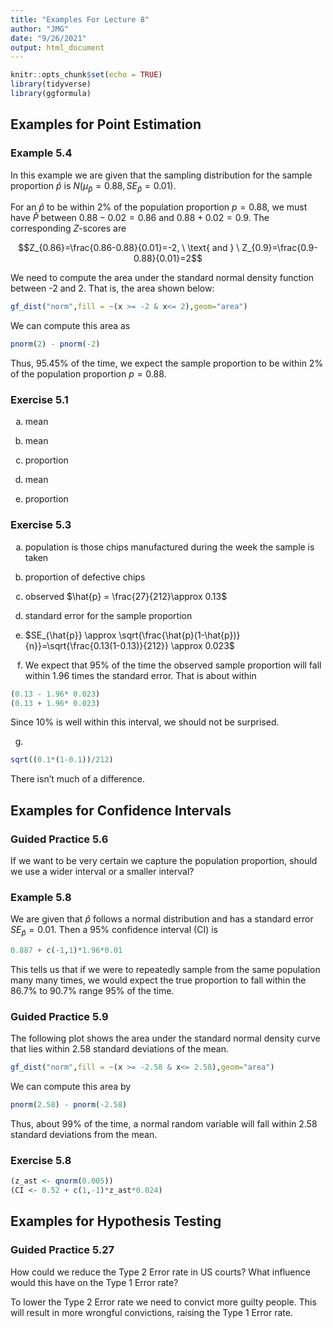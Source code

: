 ```yaml
---
title: "Examples For Lecture 8"
author: "JMG"
date: "9/26/2021"
output: html_document
---
```


```r
knitr::opts_chunk$set(echo = TRUE)
library(tidyverse)
library(ggformula)
```

## Examples for Point Estimation 

### Example 5.4

In this example we are given that the sampling distribution for the sample proportion $\hat{p}$ is $N(\mu_{\hat{p}}=0.88,SE_{\hat{p}}=0.01)$. 

For an $\hat{p}$ to be within 2% of the population proportion $p=0.88$, we must have $\hat{P}$ between $0.88-0.02=0.86$ and $0.88+0.02=0.9$. The corresponding $Z$-scores are

$$Z_{0.86}=\frac{0.86-0.88}{0.01}=-2, \ \text{ and } \ Z_{0.9}=\frac{0.9-0.88}{0.01}=2$$

We need to compute the area under the standard normal density function between -2 and 2. That is, the area shown below:
```r
gf_dist("norm",fill = ~(x >= -2 & x<= 2),geom="area")
```

We can compute this area as
```r
pnorm(2) - pnorm(-2)
```

Thus, 95.45% of the time, we expect the sample proportion to be within 2% of the population proportion $p=0.88$. 

### Exercise 5.1


(a) mean


(b) mean


(c) proportion 


(d) mean 


(e) proportion 


### Exercise 5.3

(a) population is those chips manufactured during the week the sample is taken



(b) proportion of defective chips



(c) observed $\hat{p} = \frac{27}{212}\approx 0.13$



(d) standard error for the sample proportion




(e) $SE_{\hat{p}} \approx  \sqrt{\frac{\hat{p}(1-\hat{p})}{n}}=\sqrt{\frac{0.13(1-0.13)}{212}} \approx 0.023$



(f) We expect that 95% of the time the observed sample proportion will fall within 1.96 times the standard error. That is about within
```r
(0.13 - 1.96* 0.023)
(0.13 + 1.96* 0.023)
```

Since 10% is well within this interval, we should not be surprised.



(g) 

```r
sqrt((0.1*(1-0.1))/212)
```

There isn't much of a difference. 


## Examples for Confidence Intervals

### Guided Practice 5.6

If we want to be very certain we capture the population proportion, should we use a wider interval or a smaller interval? 


### Example 5.8

We are given that $\hat{p}$ follows a normal distribution and has a standard error $SE_{\hat{p}}=0.01$. Then a 95% confidence interval (CI) is
```r
0.887 + c(-1,1)*1.96*0.01
```

This tells us that if we were to repeatedly sample from the same population many many times, we would expect the true proportion to fall within the 86.7% to 90.7%  range 95% of the time. 

### Guided Practice 5.9

The following plot shows the area under the standard normal density curve that lies within 2.58 standard deviations of the mean. 

```r
gf_dist("norm",fill = ~(x >= -2.58 & x<= 2.58),geom="area")
```

We can compute this area by
```r
pnorm(2.58) - pnorm(-2.58)
```

Thus, about 99% of the time, a normal random variable will fall within 2.58 standard deviations from the mean. 

### Exercise 5.8

```r
(z_ast <- qnorm(0.005)) 
(CI <- 0.52 + c(1,-1)*z_ast*0.024)
```


## Examples for Hypothesis Testing 

### Guided Practice 5.27

How could we reduce the Type 2 Error rate in US courts? What influence would this have on the Type 1 Error rate? 

To lower the Type 2 Error rate we need to convict more guilty people. This will result in more wrongful convictions, raising the Type 1 Error rate. 
